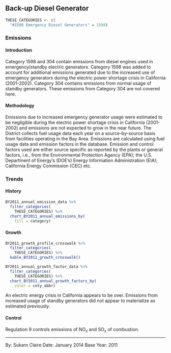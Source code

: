 ## Back-up Diesel Generator {#SS-combust-engines-crisis}

```r
THESE_CATEGORIES <- c(
  "#1598 Emergency Diesel Generators" = 1598)
```

### Emissions

#### Introduction {-}

Category 1598 and 304 contain emissions from diesel engines used in emergency/standby electric generators. Category 1598 was added to account for additional emissions generated due to the increased use of emergency generators during the electric power shortage crisis in California (2001-2002). Category 304 contains emissions from normal usage of standby generators. These emissions from Category 304 are not covered here.

#### Methodology {-}

Emissions due to increased emergency generator usage were estimated to be negligible during the electric power shortage crisis in California (2001-2002) and emissions are not expected to grow in the near future.
The District collects fuel usage data each year on a source-by-source basis from facilities operating in the Bay Area. Emissions are calculated using fuel usage data and emission factors in the database. Emission and control factors used are either source specific as reported by the plants or general factors, i.e., from the Environmental Protection Agency (EPA); the U.S. Department of Energy’s (DOE’s) Energy Information Administration (EIA); California Energy Commission (CEC) etc.

### Trends

#### History {-}

```r
BY2011_annual_emission_data %>%
  filter_categories(
    THESE_CATEGORIES) %>%
  chart_BY2011_annual_emissions_by(
    fill = category) 
```

#### Growth {-}

```r
BY2011_growth_profile_crosswalk %>%
  filter_categories(
    THESE_CATEGORIES) %>%
  kable_BY2011_growth_crosswalk()
```

```r
BY2011_annual_growth_factor_data %>%
  filter_categories(
    THESE_CATEGORIES) %>%
  chart_BY2011_annual_growth_factors_by(
    color = cnty_abbr) 
```

An electric energy crisis in California appears to be over. Emissions from increased usage of standby generators did not appear to materialize as estimated previously.

#### Control {-}

Regulation 9 controls emissions of NO~x~ and SO~x~ of combustion.

***

By: Sukarn Claire 
Date: January 2014 
Base Year: 2011
